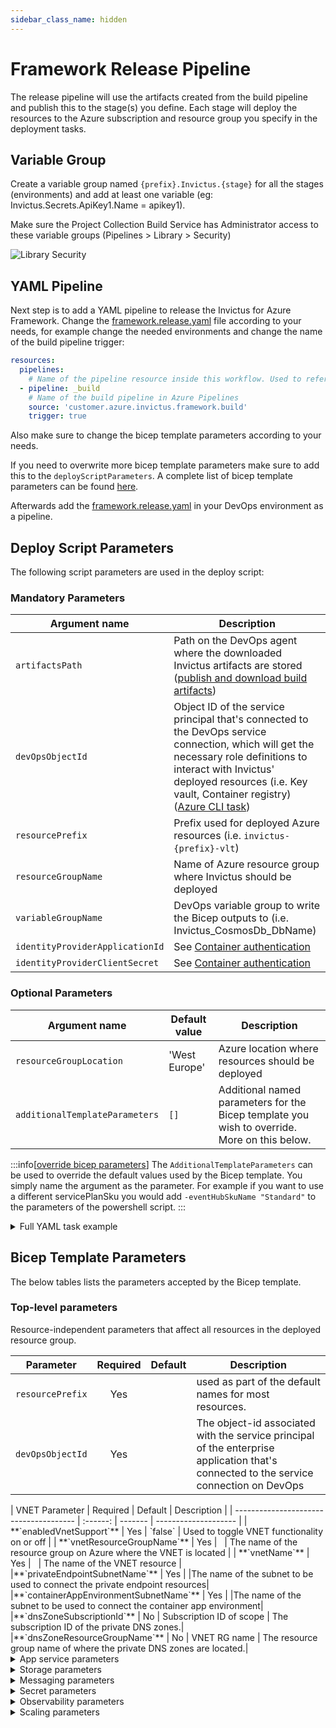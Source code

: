 ```yaml
---
sidebar_class_name: hidden
---
```



# Framework Release Pipeline
The release pipeline will use the artifacts created from the build pipeline and publish this to the stage(s) you define. Each stage will deploy the resources to the Azure subscription and resource group you specify in the deployment tasks.

## Variable Group
Create a variable group named `{prefix}.Invictus.{stage}` for all the stages (environments) and add at least one variable (eg: Invictus.Secrets.ApiKey1.Name = apikey1).

Make sure the Project Collection Build Service has Administrator access to these variable groups (Pipelines > Library > Security)

![Library Security](/images/ifa-library-security.png)

## YAML Pipeline
Next step is to add a YAML pipeline to release the Invictus for Azure Framework. Change the [framework.release.yaml](./pipelines/framework.release.yaml) file according to your needs, for example change the needed environments and change the name of the build pipeline trigger:
``` yaml
resources:
  pipelines:
    # Name of the pipeline resource inside this workflow. Used to reference the pipeline resources later on (e.g. download artifacts).
  - pipeline: _build
    # Name of the build pipeline in Azure Pipelines
    source: 'customer.azure.invictus.framework.build' 
    trigger: true
```

Also make sure to change the bicep template parameters according to your needs.

If you need to overwrite more bicep template parameters make sure to add this to the `deployScriptParameters`. A complete list of bicep template parameters can be found [here](#bicep-template-parameters). 

Afterwards add the [framework.release.yaml](./pipelines/framework.release.yaml) in your DevOps environment as a pipeline.

## Deploy Script Parameters
The following script parameters are used in the deploy script:

### Mandatory Parameters

[publish and download build artifacts]: https://learn.microsoft.com/en-us/azure/devops/pipelines/artifacts/build-artifacts?view=azure-devops&tabs=yaml
[Azure CLI task]: https://learn.microsoft.com/en-us/azure/devops/pipelines/tasks/reference/azure-cli-v2?view=azure-pipelines
[build pipeline]: ./framework-buildpipeline.md
[Container authentication]: https://learn.microsoft.com/en-us/azure/app-service/configure-authentication-provider-aad

| Argument name       | Description                                                              |
| ------------------- | ------------------------------------------------------------------------ |
| `artifactsPath`     | 	Path on the DevOps agent where the downloaded Invictus artifacts are stored ([publish and download build artifacts]) |
| `devOpsObjectId`    | Object ID of the service principal that's connected to the DevOps service connection, which will get the necessary role definitions to interact with Invictus' deployed resources (i.e. Key vault, Container registry) ([Azure CLI task]) |
| `resourcePrefix`    | Prefix used for deployed Azure resources (i.e. `invictus-{prefix}-vlt`) |
| `resourceGroupName` | Name of Azure resource group where Invictus should be deployed |
| `variableGroupName` | DevOps variable group to write the Bicep outputs to (i.e. Invictus_CosmosDb_DbName) |
| `identityProviderApplicationId` | See [Container authentication] |
| `identityProviderClientSecret` | See [Container authentication] |

### Optional Parameters    
| Argument name | Default value | Description |
| ------------- | ------------- | ----------- |
| `resourceGroupLocation`        | 'West Europe' | Azure location where resources should be deployed |
| `additionalTemplateParameters` | `[]`          | Additional named parameters for the Bicep template you wish to override. More on this below. |

:::info[[override bicep parameters](#bicep-template-parameters)]
The `AdditionalTemplateParameters` can be used to override the default values used by the Bicep template. You simply name the argument as the parameter. For example if you want to use a different servicePlanSku you would add `-eventHubSkuName "Standard"` to the parameters of the powershell script.
:::

<details>
<summary>Full YAML task example</summary>

```yaml
- task: AzureCLI@2
  displayName: 'Azure CLI'
  env:
    SYSTEM_ACCESSTOKEN: $(System.AccessToken)
  inputs:
    azureSubscription: '[YOUR_SERVICE_CONNECTION]'
    addSpnToEnvironment: true
    scriptType: 'pscore'
    scriptLocation: 'inlineScript'
    inlineScript: |

      # Determine where the the provided Invictus 'Deploy.ps1' script is located
      $artifactsPath = ${{ variables['Pipeline.Workspace'] }} + '/_build/framework' 
      $scriptPath = $artifactsPath + '/Deploy.ps1'

      # Use your service connection's service principal Object ID
      $objectId = (az ad sp show --id $env:servicePrincipalId | ConvertFrom-Json).id

      & $scriptPath `
        -artifactsPath $artifactsPath `
        -version ${{parameters.Version}} `
        -useBeta false `
        -acrPath "invictusreleases.azurecr.io" `
        -acrUsername 'admin' `
        -acrPassword '<pass>' `
        -resourcePrefix 'dev' `
        -resourceGroupName 'my-client-dev-rg' `
        -variableGroupName 'My.Client.Dev' `
        -devOpsObjectId $objectId `
        -identityProviderApplicationId '4b559bfb-871a-4013-bce9-829e3aeb6bdd' `
        -identityProviderClientSecret '<pass>' `
```
</details>

## Bicep Template Parameters
The below tables lists the parameters accepted by the Bicep template.

<ToggleProvider>
  <ToggleSwitch />

### Top-level parameters
Resource-independent parameters that affect all resources in the deployed resource group.

| Parameter        | Required | Default | Description          |
| ---------------- | :------: | --------| -------------------- |
| `resourcePrefix` | Yes      |         | used as part of the default names for most resources. |
| `devOpsObjectId` | Yes      |         | The object-id associated with the service principal of the enterprise application that's connected to the service connection on DevOps |

<ToggleSection>
| VNET Parameter                         | Required | Default | Description          |
| -------------------------------------- | :------: | ------- | -------------------- |
| **`enabledVnetSupport`**               | Yes      | `false` | Used to toggle VNET functionality on or off |
| **`vnetResourceGroupName`**            | Yes      | &nbsp;  | The name of the resource group on Azure where the VNET is located |
| **`vnetName`**                         | Yes      | &nbsp;  | The name of the VNET resource |
|**`privateEndpointSubnetName`**         | Yes      |         |The name of the subnet to be used to connect the private endpoint resources|
|**`containerAppEnvironmentSubnetName`** | Yes      |         |The name of the subnet to be used to connect the container app environment|
|**`dnsZoneSubscriptionId`**             | No       | Subscription ID of scope | The subscription ID of the private DNS zones.|
|**`dnsZoneResourceGroupName`**          | No       | VNET RG name             | The resource group name of where the private DNS zones are located.|
</ToggleSection>

<details>
<summary>App service parameters</summary>

Parameters related to the Azure Functions applications that are deployed.

#### Function names
| Parameter                         | Required | Default                                        | Description                 |
| --------------------------------- | :------: | ---------------------------------------------- | --------------------------- |
| `timesequencerFunctionName`       | No       | `invictus-{resourcePrefix}-timesequencer`      | Name for the time sequencer function|
| `sequenceControllerFunctionName`  | No       | `invictus-{resourcePrefix}-sequencecontroller` | Name for the Sequence Controller function|
| `xmlJsonConverterFunctionName`    | No       | `invictus-{resourcePrefix}-xmljsonconverter`   | Name for the XmlJson Converter function|
| `xsdValidatorFunctionName`        | No       | `invictus-{resourcePrefix}-xsdvalidator`       | Name for the XSD Validator function|
| `regexTranslatorFunctionName`     | No       | `invictus-{resourcePrefix}-regextranslator`    | Name for the Regex Translator function|
| `transcoV2FunctionName`           | No       | `invictus-{resourcePrefix}-transco-v2`         | Name for the TranscoV2 function|
| `pubsubV2FunctionName`            | No       | `invictus-{resourcePrefix}-pubsub-v2`          | Name for the PubSubV2 function|
| `exceptionHandlerFunctionName`    | No       | `invictus-{resourcePrefix}-exceptionhandler`   | Name for the Exception Handler function|

#### Function deployment
| Parameter                         | Required | Default                                        | Description                 |
| --------------------------------- | :------: | ---------------------------------------------- | --------------------------- |                                     
| `servicePlanName`                 | No       | `invictus-{resourcePrefix}-appplan`            | Name for the service plan which will host the APIs|

</details>

<details>
<summary>Storage parameters</summary>

Parameters related to data that is stored during the component's interaction.

<table>
  <thead>
    <tr>
      <th>Parameter</th>
      <th>Required</th>
      <th>Default</th>
      <th>Description</th>
    </tr>
  </thead>
  <tbody>
    <tr>
      <td>`storageAccountName`</td>
      <td>No</td>
      <td>`invictus{resourcePrefix}store`</td>
      <td>Name for the Azure Storage resource. Any dashes (-) will be removed from `{resourcePrefix}`</td>
    </tr>
    <tr>
      <td>`blobContainerPrefix`</td>
      <td>No</td>
      <td>`invictus`</td>
      <td>Prefix set for blob containers for pubsub</td>
    </tr>
    <tr>
      <td>`storageAccountType`</td>
      <td>No</td>
      <td>`Standard_LRS`</td>
      <td>The Storage account `StorageAccountSkuType`</td>
    </tr>
    <ToggleRow>
      <td>**`storageAccountSubnets`**</td>
      <td>**Yes**</td>
      <td>`[]`</td>
      <td>**An array of string. The values need to match the subnet names on the VNET**</td>
    </ToggleRow>
    <ToggleRow>
      <td>**`disableStorageAccountPublicNetworkAccess`**</td>
      <td>**No**</td>
      <td>`false`</td>
      <td>**If true, the Invictus storage account will not be accessible from a public network.**</td>
    </ToggleRow>
    <ToggleRow>
      <td>**`storageAccountMinimumTLSVersion`**</td>
      <td>**No**</td>
      <td>`TLS1_2`</td>
      <td>**Set the required TLS value for the storage account. Accepted values: `TLS1_0`, `TLS1_1`, `TLS1_2`**</td>
    </ToggleRow>
  </tbody>
</table>
</details>

<details>
<summary>Messaging parameters</summary>

Parameters related to the messaging components, like PubSub.
<table>
  <thead>
    <tr>
      <th>Parameter</th>
      <th>Required</th>
      <th>Default</th>
      <th>Description</th>
    </tr>
  </thead>
  <tbody>
    <tr>
      <td>`serviceBusNamespaceName`</td>
      <td>No</td>
      <td>`invictus-{resourcePrefix}-sbs`</td>
      <td>Name for the Service Bus Namespace resource</td>
    </tr>
    <tr>
      <td>`serviceBusSkuName`</td>
      <td>No</td>
      <td>`Standard` or `Premium` if VNET enabled</td>
      <td>Name for the Service Bus SKU</td>
    </tr>
    <tr>
      <td>`serviceBusMessageTimeToLiveMinutes`</td>
      <td>No</td>
      <td>`-1`</td>
      <td>Time messages should be stored on Service Bus before being archived</td>
    </tr>
    <ToggleRow>
      <td>**`serviceBusSubnets`**</td>
      <td>**Yes**</td>
      <td>`[]`</td>
      <td>**An array of string. The values need to match the subnet names on the VNET**</td>
    </ToggleRow>
  </tbody>
</table>
</details>

<details>
<summary>Secret parameters</summary>

Parameters related to the security and secret management of the deployed applications. 
<table>
  <thead>
    <tr>
      <th>Parameter</th>
      <th>Required</th>
      <th>Default</th>
      <th>Description</th>
    </tr>
  </thead>
  <tbody>
    <tr>
      <td>`keyVaultName`</td>
      <td>No</td>
      <td>`invictus-{resourcePrefix}-vlt`</td>
      <td>Name for the Key Vault Service Namespace resource</td>
    </tr>
    <tr>
      <td>`keyVaultEnablePurgeProtection`</td>
      <td>No</td>
      <td>`null`</td>
      <td>If true, enables key vault purge protection. Once enabled, this property can never be disabled.</td>
    </tr>
    <tr>
      <td>`identityProviderClientSecret`</td>
      <td>Yes</td>
      <td></td>
      <td>AAD App Registration client secret required for Azure Container Apps Identity Provider authentication</td>
    </tr>
    <tr>
      <td>`identityProviderApplicationId`</td>
      <td>Yes</td>
      <td></td>
      <td>AAD Application ID for MSI Authentication of Azure Container Apps</td>
    </tr>
    <ToggleRow>
      <td>**`keyVaultSubnets`**</td>
      <td>**Yes**</td>
      <td>`[]`</td>
      <td>**An array of string. The values need to match the subnet names on the VNET**</td>
    </ToggleRow>
  </tbody>
</table>
</details>

<details>
<summary>Observability parameters</summary>

Parameters related to telemetry tracking of the deployed applications.

| Parameter         | Required | Default | Description       |
| ----------------- | :------: | --------| ----------------- |
| `appInsightsName` | No       | `invictus-{resourcePrefix}-appins` | Name for the Application Insights resource|
</details>

<details>
<summary><span id="scaling-parameters">Scaling parameters</span></summary>

Azure Container Apps allow for flexible scaling customization. In Invictus we have provided default scaling values which can be customized according to your scenario.

Container Apps have the ability to scale down to zero replicas. This is a great cost-saving option especially for components which are not used at all. A container app scaled to zero will automatically scale out when triggered, however this may take up to a few minutes to complete. This could prove to be an issue in scenarios with limited timeout e.g. logic apps with 120 seconds timeout. In such cases there is no option but to set a minimum replica count of 1.

| Parameter                    | Required |
| -----------------------------| :------: |
| `timeSequencerScaling`       | No       |
| `exceptionHandlerScaling`    | No       |
| `pubSubV2Scaling`            | No       |
| `regexTranslatorScaling`     | No       |
| `sequenceControllerScaling`  | No       |  
| `transcoV2Scaling`           | No       |
| `xmlJsonConverterScaling`    | No       |
| `xsdValidatorScaling`        | No       |

Each of the above parameters accepts an object:
```json
{
  scaleMinReplicas: int
  scaleMaxReplicas: int
  cpuResources: string
  memoryResources: string
}
```

| Parameter value    | Description                                                                                            |
| -------------------| ------------------------------------------------------------------------------------------------------ |
| `scaleMinReplicas` | The lowest number of replicas the Container App will scale in to.                                      |
| `scaleMaxReplicas` | The highest number of replicas the Container App will scale out to.                                    |
| `cpuResources`     | The amount of cpu resources to dedicate for the container resource. [See here for allowed values](https://learn.microsoft.com/en-us/azure/container-apps/containers#allocations).       |
| `memoryResources`  | The amount of memory resources to dedicate for the container resource. [See here for allowed values](https://learn.microsoft.com/en-us/azure/container-apps/containers#allocations).    |
</details>

</ToggleProvider>